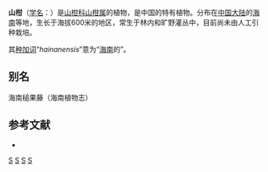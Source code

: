 {{Otheruses
|subject=一種植物
|other=臺灣苗栗縣苑裡鎮的一個地名
|山柑 (地名)
}}
{{Speciesbox
| genus = Capparis
| species = hainanensis
| authority = Oliv., 1887
}}

'''山柑'''（[[学名|学名]]：{{lang|la|''Capparis hainanensis''}}）是[[山柑科|山柑科]][[山柑属|山柑属]]的植物，是中国的特有植物。分布在[[中国大陆|中国大陆]]的[[海南|海南]]等地，生长于海拔600米的地区，常生于林内和旷野灌丛中，目前尚未由人工引种栽培。

其[[种加词|种加词]]“''hainanensis''”意为“[[海南|海南]]的”。

== 别名 ==
海南槌果藤（海南植物志）

== 参考文献 ==
<div class="references-small">
* {{cite web| url =http://www.bioinfo.cn/db05/KmzwSpecies.php?action=view&id=3093| title =山柑| work =《中国高等植物数据库全库》| publisher =中国科学院微生物研究所| author =昆明植物研究所| accessdate =2009-02-23| deadurl =yes| archiveurl =https://web.archive.org/web/20160305074257/http://www.bioinfo.cn/db05/KmzwSpecies.php?action=view&id=3093| archivedate =2016-03-05}}
</div>
{{Taxonbar|from=Q11045748}}

[[Category:山柑属|S]]
[[Category:中国特有植物|S]]
[[Category:海南植物|S]]
[[Category:1887年描述的植物|S]]


{{植物小作品}}